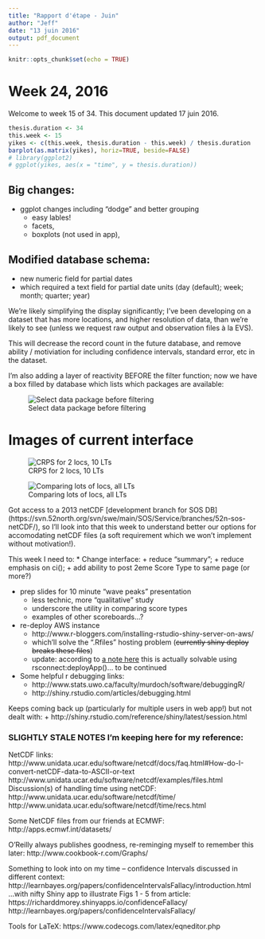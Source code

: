 ```yaml
---
title: "Rapport d'étape - Juin"
author: "Jeff"
date: "13 juin 2016"
output: pdf_document
---
```


```r
knitr::opts_chunk$set(echo = TRUE)
```


# Week 24, 2016
Welcome to week 15 of 34. This document updated 17 juin 2016.

```r
thesis.duration <- 34
this.week <- 15
yikes <- c(this.week, thesis.duration - this.week) / thesis.duration
barplot(as.matrix(yikes), horiz=TRUE, beside=FALSE)
# library(ggplot2)
# ggplot(yikes, aes(x = "time", y = thesis.duration))

```

## Big changes:
 - ggplot changes including "dodge" and better grouping 
   - easy lables! 
   - facets, 
   - boxplots (not used in app), 

## Modified database schema:
- new numeric field for partial dates
- which required a text field for partial date units (day (default); week; month; quarter; year)

We're likely simplifying the display significantly; I've been developing on a dataset that has more locations, and higher resolution of data, than we're likely to see (unless we request raw output and observation files à la EVS).

This will decrease the record count in the future database, and remove ability / motiviation for including confidence intervals, standard error, etc in the dataset.

I'm also adding a layer of reactivity BEFORE the filter function; now we have a box filled by database which lists which packages are available:

![Select data package before filtering](figures/inputPackageSelect.png)

# Images of current interface
![CRPS for 2 locs, 10 LTs](figures/2016-06-17_2locsCRPS.png)

![Comparing lots of locs, all LTs](figures/2016-06-17_lots.png)


Got access to a 2013 netCDF [development branch for SOS DB] (https://svn.52north.org/svn/swe/main/SOS/Service/branches/52n-sos-netCDF/), so I'll look into that this week to understand better our options for accomodating netCDF files (a soft requirement which we won't implement without motivation!).

This week I need to: 
* Change interface:
    + reduce "summary";
    + reduce emphasis on ci();
    + add ability to post 2eme Score Type to same page (or more?)

* prep slides for 10 minute "wave peaks" presentation
    + less technic, more "qualitative" study
    + underscore the utility in comparing score types
    + examples of other scoreboards...?

* re-deploy AWS instance
    + http://www.r-bloggers.com/installing-rstudio-shiny-server-on-aws/
    + which'll solve the ".Rfiles" hosting problem (~~currently shiny deploy breaks these files~~)
    + update: according to [a note here](https://groups.google.com/forum/#!msg/shinyapps-users/dMjMJlk0cPQ/kB4GiIE7DQAJ) this is actually solvable using rsconnect:deployApp()... to be continued

* Some helpful r debugging links:
    + http://www.stats.uwo.ca/faculty/murdoch/software/debuggingR/
    + http://shiny.rstudio.com/articles/debugging.html

Keeps coming back up (particularly for multiple users in web app!) but not dealt with:
    + http://shiny.rstudio.com/reference/shiny/latest/session.html


### SLIGHTLY STALE NOTES I'm keeping here for my reference:

NetCDF links:
http://www.unidata.ucar.edu/software/netcdf/docs/faq.html#How-do-I-convert-netCDF-data-to-ASCII-or-text
http://www.unidata.ucar.edu/software/netcdf/examples/files.html
Discussion(s) of handling time using netCDF:
http://www.unidata.ucar.edu/software/netcdf/time/
http://www.unidata.ucar.edu/software/netcdf/time/recs.html

Some NetCDF files from our friends at ECMWF:
http://apps.ecmwf.int/datasets/

O'Reilly always publishes goodness, re-reminging myself to remember this later:
http://www.cookbook-r.com/Graphs/

Something to look into on my time -- confidence Intervals discussed in different context:
http://learnbayes.org/papers/confidenceIntervalsFallacy/introduction.html
...with nifty Shiny app to illustrate Figs 1 - 5 from article:
https://richarddmorey.shinyapps.io/confidenceFallacy/
http://learnbayes.org/papers/confidenceIntervalsFallacy/

Tools for LaTeX:
https://www.codecogs.com/latex/eqneditor.php

